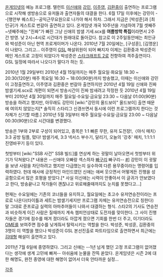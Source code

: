[[온게임넷]]의 예능 프로그램. 탤런트 [[이신애]]와 [[강민]], [[이주영]], [[김환중]]이 출연하는 프로그램으로 시작해 생방송으로 유저들과 출연자들의 대결을 한다. 6월 17일 이후에는 강민이 --[행안부 퀘스트]--공익근무요원으로 나가야 해서 하차. 그래서 지금은 [박성준]과 [최인규]가 게스트로 번갈아 출연하고 있다. 온게임넷 개국 10주년을 기념하여 7월 셋째주~넷째주에는 "진짜"가 빠진 그냥 신애의 밤샐 기세.scx를 '''여름방학 특집'''이라면서 2주간 방영. 낮 2시~4시로 시간대가 원래대로 돌아갔다. 참고로 이 2주일동안에는 최인규와 박성준이 아닌 현역 프로게이머가 나온다. 2010년 7월 20일에는, [구성훈], [김명운]이 나왔다. 그리고... 이주영이 [[GSL]] 해설위원이 되어 빠지자 이제는 김환중과 박성준이 메인 게스트로 고정이 되었다가 박성준은 [[스타크래프트 2]]로 전향하여 격주출연이다. GSL 일정에 따라서 나오다가 말다가 하는 듯.

2010년 1월 29일부터 2010년 4월 15일까지는 매주 월요일·화요일 18:30 ~ 20:30(120분) 매주 목요일 16:30 ~ 18:00(90분)까지 방송했고, 이때는 이신애와 강민이 고정출연하고, 이주영과 김환중은 번갈아 출연하지만 2010년 4월 19일 신애와 진짜 밤샐기세.scx로 개편이 되면서 방송시간이 진짜 밤새려고 작정한 듯 2010년 4월 19일부터 2010년 4월 30일까지 매주 월요일·수요일·금요일 23:30 ~ 다음날 01:00(90분) 방송을 하려고 했지만, 아무래도 강민이 [wiki:"강민의 올드보이" 올드보이] 출연 때문에 여의치 않았는지[* 솔직히 스타리그 신경쓰면서 동시에 이런 프로그램까지 한다는 것 자체가 신기할 따름.] 2010년 5월 3일부터 매주 월요일·수요일·금요일 23:00 ~ 다음날 00:30(90분)으로 시간대를 변경했다.

방송은 1부와 2부로 구성이 되어있고, 종목은 1:1 빠른 무한, 유저 도전장!,〈야식 매치〉3:3 공방 팀플, 떴다! 밤샐기세, 3:3 넥서스 부수기, 달리기, 오늘의 '강추' 매치, 1:1:1:1 진영바꾸기 등이 있다.

첫방부터 [wiki:"SSB 사건" SSB 빌드]를 연상케 하는 귓말이 날아오면서 첫방부터 위기가 닥쳐왔다.[* 내용은 --신애야 오빠랑 섹스하자 [[빠구리]] 빠구리-- [http://www.swfcabin.com/open/1407872987 #]] 강민이 이 귓말을 보낸 사람을 차단하려고 했지만 다급했는지 실수하여 다른 용무중이라는 명령어를 입력하였다. 헌데 매사에 긍정적인 마인드였던 신애는 애써 웃으면서 어떻게든 진행을 성공함으로서 많은 호평을 받았다.[* 사실 이신애는 시력이 안좋아서 이 글귀가 안보였다고 한다, 방송끝나고 작가들이 괜찮냐고 위로해줄때까지도 눈치를 못챘다고...]

현재는 수요일에는 기존의 코너들을 유지하고, 월요일에는 초고수 유저연승전이라는 프로로 나온다(타이틀과 세트는 밤샐기세지만 프로그램 자체는 유저연승전으로 칭한다) 말 그대로 준프로급 실력의 아마추어들이 나와서 대결하는 형식. 스타2의 기사도 연승전과 비슷하게 이긴 사람은 질때까지 계속 챔피언상태로 도전자를 맞이한다. 그 사이 진행자들은 경기에 점수를 매겨 졌더라도 아깝게 졌으면 기회를 한번 더 주고, 이기더라도 [[OME]]를 보여주면 점수를 낮게줘서 탈락시키는 역할을 한다. 박성준, 박성훈, 김환중의 3명이 이 역할을 했으나 박성준이 GSL 본선진출로 파트타임으로 출연하면서 최근에는 [[김태형]] 해설이 출연하고 있다.

2011년 7월 6일에 종영하였다. 그리고 신애는 --1년 넘게 했던 고정 프로그램이 없어졌다는 생각에 생계 고민에 빠져-- 아쉬움에 눈물을 잔뜩 쏟았다. 온게임넷은 시즌 2에 대한 해명도, 완전 종영에 대한 해명이 없어서 더욱 안타까운 실정...

[[각주]]
